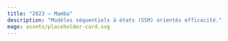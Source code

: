 ```yaml
---
title: "2023 — Mamba"
description: "Modèles séquentiels à états (SSM) orientés efficacité."
mage: assets/placeholder-card.svg
---
```


<!-- Contenu à venir -->